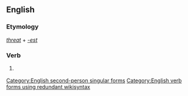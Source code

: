 ==English==

===Etymology===
''[[threat]]'' + ''[[-est]]''

===Verb===
{{en-verb form}}

# {{context|archaic|lang=en}} {{form of|Second-person singular simple present form|threat|lang=en}}

[[Category:English second-person singular forms]]
[[Category:English verb forms using redundant wikisyntax]]